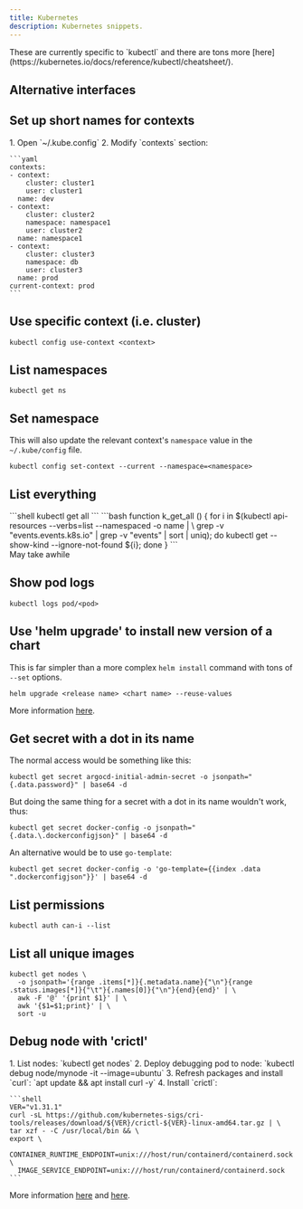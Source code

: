 ```yaml
---
title: Kubernetes
description: Kubernetes snippets.
---
```


<Aside type="note">These are currently specific to `kubectl` and there are tons more [here](https://kubernetes.io/docs/reference/kubectl/cheatsheet/).</Aside>

## Alternative interfaces

<CardGrid>
    <LinkCard title="Click" href="https://github.com/databricks/click"/>
    <LinkCard title="K9s" href="https://github.com/derailed/k9s"/>
    <LinkCard title="Kty" href="https://github.com/grampelberg/kty"/>
</CardGrid>

## Set up short names for contexts

<Steps>
1. Open `~/.kube.config`
2. Modify `contexts` section:

    ```yaml
    contexts:
    - context:
        cluster: cluster1
        user: cluster1
      name: dev
    - context:
        cluster: cluster2
        namespace: namespace1
        user: cluster2
      name: namespace1
    - context:
        cluster: cluster3
        namespace: db
        user: cluster3
      name: prod
    current-context: prod
    ```
</Steps>

## Use specific context (i.e. cluster)

```shell
kubectl config use-context <context>
```

## List namespaces

```shell
kubectl get ns
```

## Set namespace

This will also update the relevant context's `namespace` value in the `~/.kube/config` file.

```shell
kubectl config set-context --current --namespace=<namespace>
```

## List everything

<Tabs>
    <TabItem label="Naive approach">
    ```shell
    kubectl get all
    ```
    </TabItem>
    <TabItem label="Actually list everything">
    ```bash
    function k_get_all () {
        for i in $(kubectl api-resources --verbs=list --namespaced -o name | \
            grep -v "events.events.k8s.io" | grep -v "events" | sort | uniq); do
                kubectl get --show-kind --ignore-not-found ${i};
        done
    }
    ```
    <Aside type="note">May take awhile</Aside>
    </TabItem>
</Tabs>

## Show pod logs

```shell
kubectl logs pod/<pod>
```

## Use 'helm upgrade' to install new version of a chart

This is far simpler than a more complex `helm install` command with tons of `--set` options.

```shell
helm upgrade <release name> <chart name> --reuse-values
```

More information [here](https://helm.sh/docs/helm/helm_upgrade/).

## Get secret with a dot in its name

The normal access would be something like this:

```shell
kubectl get secret argocd-initial-admin-secret -o jsonpath="{.data.password}" | base64 -d
```

But doing the same thing for a secret with a dot in its name wouldn't work, thus:

```shell
kubectl get secret docker-config -o jsonpath="{.data.\.dockerconfigjson}" | base64 -d
```

An alternative would be to use `go-template`:

```shell
kubectl get secret docker-config -o 'go-template={{index .data ".dockerconfigjson"}}' | base64 -d
```

## List permissions

```shell
kubectl auth can-i --list
```

## List all unique images

```shell
kubectl get nodes \
  -o jsonpath='{range .items[*]}{.metadata.name}{"\n"}{range .status.images[*]}{"\t"}{.names[0]}{"\n"}{end}{end}' | \
  awk -F '@' '{print $1}' | \
  awk '{$1=$1;print}' | \
  sort -u
```

## Debug node with 'crictl'

<Steps>
1. List nodes: `kubectl get nodes`
2. Deploy debugging pod to node: `kubectl debug node/mynode -it --image=ubuntu`
3. Refresh packages and install `curl`: `apt update && apt install curl -y`
4. Install `crictl`:

    ```shell
    VER="v1.31.1"
    curl -sL https://github.com/kubernetes-sigs/cri-tools/releases/download/${VER}/crictl-${VER}-linux-amd64.tar.gz | \
    tar xzf - -C /usr/local/bin && \
    export \
      CONTAINER_RUNTIME_ENDPOINT=unix:///host/run/containerd/containerd.sock \
      IMAGE_SERVICE_ENDPOINT=unix:///host/run/containerd/containerd.sock
    ```
</Steps>

More information [here](https://kubernetes.io/docs/tasks/debug/debug-cluster/kubectl-node-debug/#debugging-a-node-using-kubectl-debug-node) and [here](https://kubernetes.io/docs/tasks/debug/debug-cluster/crictl/).
